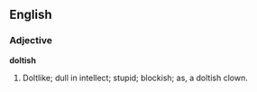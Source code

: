 ==English==

===Adjective===

'''doltish'''

#Doltlike; dull in intellect; stupid; blockish; as, a doltish clown.